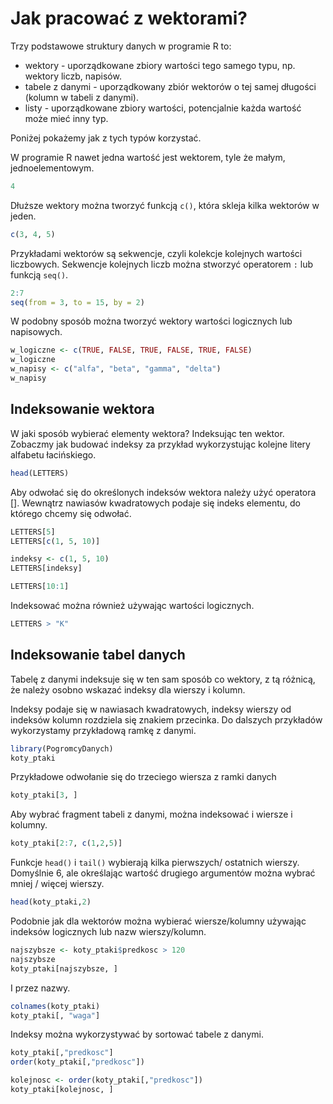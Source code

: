# Jak pracować z wektorami?

Trzy podstawowe struktury danych w programie R to:

* wektory - uporządkowane zbiory wartości tego samego typu, np. wektory liczb, napisów. 
* tabele z danymi - uporządkowany zbiór wektorów o tej samej długości (kolumn w tabeli z danymi). 
* listy - uporządkowane zbiory wartości, potencjalnie każda wartość może mieć inny typ.

Poniżej pokażemy jak z tych typów korzystać.

W programie R nawet jedna wartość jest wektorem, tyle że małym, jednoelementowym.

```r
4
```

Dłuższe wektory można tworzyć funkcją `c()`, która skleja kilka wektorów w jeden.

```r
c(3, 4, 5)
```

Przykładami wektorów są sekwencje, czyli kolekcje kolejnych wartości liczbowych. 
Sekwencje kolejnych liczb można stworzyć operatorem `:` lub funkcją `seq()`.

```r
2:7
seq(from = 3, to = 15, by = 2)
```

W podobny sposób można tworzyć wektory wartości logicznych lub napisowych.

```r
w_logiczne <- c(TRUE, FALSE, TRUE, FALSE, TRUE, FALSE)
w_logiczne
w_napisy <- c("alfa", "beta", "gamma", "delta")
w_napisy
```

## Indeksowanie wektora

W jaki sposób wybierać elementy wektora? Indeksując ten wektor. Zobaczmy jak budować indeksy za przykład wykorzystując kolejne litery alfabetu łacińskiego.

```r
head(LETTERS)
```

Aby odwołać się do określonych indeksów wektora należy użyć operatora []. Wewnątrz nawiasów kwadratowych podaje się indeks elementu, do którego chcemy się odwołać.

```r
LETTERS[5]
LETTERS[c(1, 5, 10)]

indeksy <- c(1, 5, 10)
LETTERS[indeksy]

LETTERS[10:1]
```

Indeksować można również używając wartości logicznych.

```r
LETTERS > "K"
```

## Indeksowanie tabel danych

Tabelę z danymi indeksuje się w ten sam sposób co wektory, z tą różnicą, że należy osobno wskazać indeksy dla wierszy i kolumn.

Indeksy podaje się w nawiasach kwadratowych, indeksy wierszy od indeksów kolumn rozdziela się znakiem przecinka. Do dalszych przykładów wykorzystamy przykładową ramkę z danymi.

```r
library(PogromcyDanych)
koty_ptaki
```


Przykładowe odwołanie się do trzeciego wiersza z ramki danych

```r
koty_ptaki[3, ]
```

Aby wybrać fragment tabeli z danymi, można indeksować i wiersze i kolumny.

```r
koty_ptaki[2:7, c(1,2,5)]
```


Funkcje `head()` i `tail()` wybierają kilka pierwszych/ ostatnich wierszy. Domyślnie 6, ale określając wartość drugiego argumentów można wybrać mniej / więcej wierszy.

```r
head(koty_ptaki,2)
```

Podobnie jak dla wektorów można wybierać wiersze/kolumny używając indeksów logicznych lub nazw wierszy/kolumn.

```r
najszybsze <- koty_ptaki$predkosc > 120
najszybsze
koty_ptaki[najszybsze, ]
```

I przez nazwy.

```r
colnames(koty_ptaki)
koty_ptaki[, "waga"]
```

Indeksy można wykorzystywać by sortować tabele z danymi.

```r
koty_ptaki[,"predkosc"]
order(koty_ptaki[,"predkosc"])

kolejnosc <- order(koty_ptaki[,"predkosc"])
koty_ptaki[kolejnosc, ]
```

